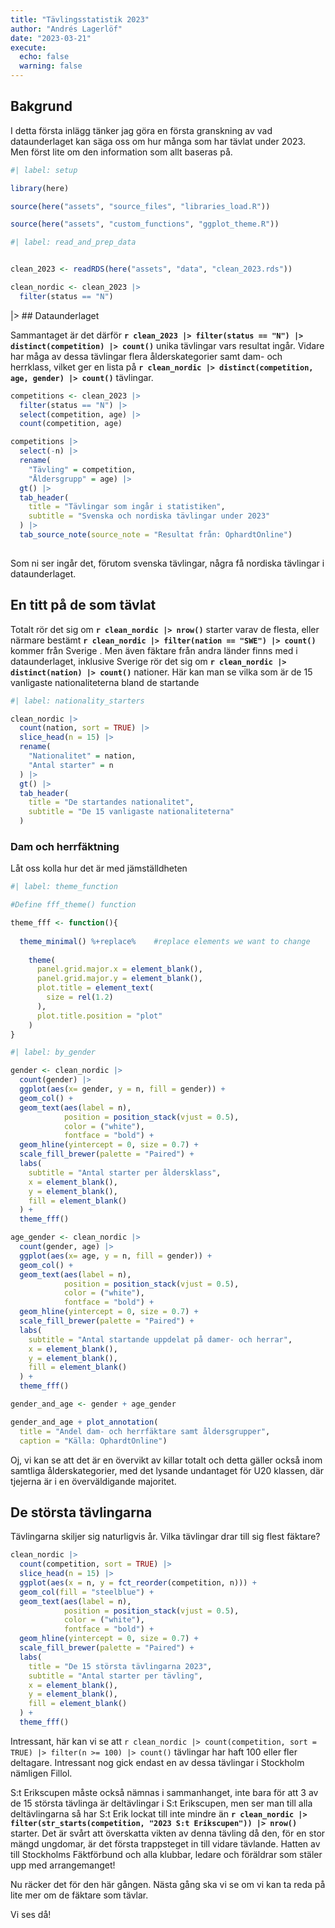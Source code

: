 ```yaml
---
title: "Tävlingsstatistik 2023"
author: "Andrés Lagerlöf"
date: "2023-03-21"
execute: 
  echo: false
  warning: false
---
```


## Bakgrund

I detta första inlägg tänker jag göra en första granskning av vad dataunderlaget kan säga oss om hur många som har tävlat under 2023. Men först lite om den information som allt baseras på.

```r
#| label: setup

library(here)

source(here("assets", "source_files", "libraries_load.R"))

source(here("assets", "custom_functions", "ggplot_theme.R"))
```

```r
#| label: read_and_prep_data


clean_2023 <- readRDS(here("assets", "data", "clean_2023.rds"))

clean_nordic <- clean_2023 |> 
  filter(status == "N")

```

\|\> \## Dataunderlaget

Sammantaget är det därför **`r clean_2023 |> filter(status == "N") |> distinct(competition) |> count()`** unika tävlingar vars resultat ingår. Vidare har måga av dessa tävlingar flera ålderskategorier samt dam- och herrklass, vilket ger en lista på **`r clean_nordic |> distinct(competition, age, gender) |> count()`** tävlingar.

```r
competitions <- clean_2023 |> 
  filter(status == "N") |> 
  select(competition, age) |>
  count(competition, age)

competitions |> 
  select(-n) |>
  rename(
    "Tävling" = competition,
    "Åldersgrupp" = age) |> 
  gt() |> 
  tab_header(
    title = "Tävlingar som ingår i statistiken",
    subtitle = "Svenska och nordiska tävlingar under 2023"
  ) |> 
  tab_source_note(source_note = "Resultat från: OphardtOnline")
  
```

Som ni ser ingår det, förutom svenska tävlingar, några få nordiska tävlingar i dataunderlaget.

## En titt på de som tävlat

Totalt rör det sig om **`r clean_nordic |> nrow()`** starter varav de flesta, eller närmare bestämt **`r clean_nordic |> filter(nation == "SWE") |> count()`** kommer från Sverige . Men även fäktare från andra länder finns med i dataunderlaget, inklusive Sverige rör det sig om **`r clean_nordic |> distinct(nation) |> count()`** nationer. Här kan man se vilka som är de 15 vanligaste nationaliteterna bland de startande

```r
#| label: nationality_starters

clean_nordic |> 
  count(nation, sort = TRUE) |> 
  slice_head(n = 15) |> 
  rename(
    "Nationalitet" = nation,
    "Antal starter" = n
  ) |> 
  gt() |> 
  tab_header(
    title = "De startandes nationalitet",
    subtitle = "De 15 vanligaste nationaliteterna"
  )
```

### Dam och herrfäktning

Låt oss kolla hur det är med jämställdheten

```r
#| label: theme_function

#Define fff_theme() function

theme_fff <- function(){ 
  
  theme_minimal() %+replace%    #replace elements we want to change
    
    theme(
      panel.grid.major.x = element_blank(),
      panel.grid.major.y = element_blank(),
      plot.title = element_text(
        size = rel(1.2)
      ),
      plot.title.position = "plot"
    )
}  

```

```r
#| label: by_gender

gender <- clean_nordic |> 
  count(gender) |> 
  ggplot(aes(x= gender, y = n, fill = gender)) +
  geom_col() +
  geom_text(aes(label = n),
            position = position_stack(vjust = 0.5),
            color = ("white"),
            fontface = "bold") +
  geom_hline(yintercept = 0, size = 0.7) +
  scale_fill_brewer(palette = "Paired") +
  labs(
    subtitle = "Antal starter per åldersklass",
    x = element_blank(),
    y = element_blank(),
    fill = element_blank()
  ) + 
  theme_fff()

age_gender <- clean_nordic |> 
  count(gender, age) |> 
  ggplot(aes(x= age, y = n, fill = gender)) +
  geom_col() +
  geom_text(aes(label = n),
            position = position_stack(vjust = 0.5),
            color = ("white"),
            fontface = "bold") +
  geom_hline(yintercept = 0, size = 0.7) +
  scale_fill_brewer(palette = "Paired") +
  labs(
    subtitle = "Antal startande uppdelat på damer- och herrar",
    x = element_blank(),
    y = element_blank(),
    fill = element_blank()
  ) + 
  theme_fff()

gender_and_age <- gender + age_gender

gender_and_age + plot_annotation(
  title = "Andel dam- och herrfäktare samt åldersgrupper",
  caption = "Källa: OphardtOnline")
```

Oj, vi kan se att det är en övervikt av killar totalt och detta gäller också inom samtliga ålderskategorier, med det lysande undantaget för U20 klassen, där tjejerna är i en överväldigande majoritet.

## De största tävlingarna

Tävlingarna skiljer sig naturligvis år. Vilka tävlingar drar till sig flest fäktare?

```r

clean_nordic |> 
  count(competition, sort = TRUE) |> 
  slice_head(n = 15) |> 
  ggplot(aes(x = n, y = fct_reorder(competition, n))) +
  geom_col(fill = "steelblue") +
  geom_text(aes(label = n),
            position = position_stack(vjust = 0.5),
            color = ("white"),
            fontface = "bold") +
  geom_hline(yintercept = 0, size = 0.7) +
  scale_fill_brewer(palette = "Paired") +
  labs(
    title = "De 15 största tävlingarna 2023",
    subtitle = "Antal starter per tävling",
    x = element_blank(),
    y = element_blank(),
    fill = element_blank()
  ) + 
  theme_fff()
```

Intressant, här kan vi se att `r clean_nordic |> count(competition, sort = TRUE) |> filter(n >= 100) |> count()` tävlingar har haft 100 eller fler deltagare. Intressant nog gick endast en av dessa tävlingar i Stockholm nämligen Fillol.

S:t Erikscupen måste också nämnas i sammanhanget, inte bara för att 3 av de 15 största tävlinga är deltävlingar i S:t Erikscupen, men ser man till alla deltävlingarna så har S:t Erik lockat till inte mindre än **`r clean_nordic |> filter(str_starts(competition, "2023 S:t Erikscupen")) |> nrow()`** starter. Det är svårt att överskatta vikten av denna tävling då den, för en stor mängd ungdomar, är det första trappsteget in till vidare tävlande. Hatten av till Stockholms Fäktförbund och alla klubbar, ledare och föräldrar som stäler upp med arrangemanget!

Nu räcker det för den här gången. Nästa gång ska vi se om vi kan ta reda på lite mer om de fäktare som tävlar.

Vi ses då!
